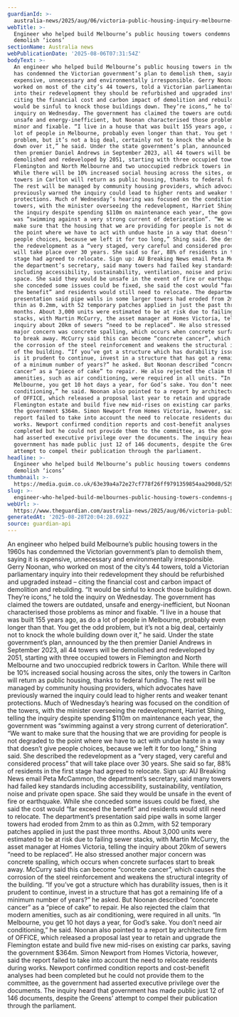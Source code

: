 ```yaml
---
guardianId: >-
  australia-news/2025/aug/06/victoria-public-housing-inquiry-melbourne-towers-engineer-condemns-plan-to-demolish-icons
webTitle: >-
  Engineer who helped build Melbourne’s public housing towers condemns plan to
  demolish ‘icons’
sectionName: Australia news
webPublicationDate: '2025-08-06T07:31:54Z'
bodyText: >-
  An engineer who helped build Melbourne’s public housing towers in the 1960s
  has condemned the Victorian government’s plan to demolish them, saying it is
  expensive, unnecessary and environmentally irresponsible. Gerry Noonan, who
  worked on most of the city’s 44 towers, told a Victorian parliamentary inquiry
  into their redevelopment they should be refurbished and upgraded instead –
  citing the financial cost and carbon impact of demolition and rebuilding. “It
  would be sinful to knock those buildings down. They’re icons,” he told the
  inquiry on Wednesday. The government has claimed the towers are outdated,
  unsafe and energy-inefficient, but Noonan characterised those problems as
  minor and fixable. “I live in a house that was built 155 years ago, as do a
  lot of people in Melbourne, probably even longer than that. You get the odd
  problem, but it’s not a big deal, certainly not to knock the whole building
  down over it,” he said. Under the state government’s plan, announced by the
  then premier Daniel Andrews in September 2023, all 44 towers will be
  demolished and redeveloped by 2051, starting with three occupied towers in
  Flemington and North Melbourne and two unoccupied redbrick towers in Carlton.
  While there will be 10% increased social housing across the sites, only the
  towers in Carlton will return as public housing, thanks to federal funding.
  The rest will be managed by community housing providers, which advocates have
  previously warned the inquiry could lead to higher rents and weaker tenant
  protections. Much of Wednesday’s hearing was focused on the condition of the
  towers, with the minister overseeing the redevelopment, Harriet Shing, telling
  the inquiry despite spending $110m on maintenance each year, the government
  was “swimming against a very strong current of deterioration”. “We want to
  make sure that the housing that we are providing for people is not degraded to
  the point where we have to act with undue haste in a way that doesn’t give
  people choices, because we left it for too long,” Shing said. She described
  the redevelopment as a “very staged, very careful and considered process” that
  will take place over 30 years. She said so far, 88% of residents in the first
  stage had agreed to relocate. Sign up: AU Breaking News email Peta McCammon,
  the department’s secretary, said many towers had failed key standards
  including accessibility, sustainability, ventilation, noise and private open
  space. She said they would be unsafe in the event of fire or earthquake. While
  she conceded some issues could be fixed, she said the cost would “far exceed
  the benefit” and residents would still need to relocate. The department’s
  presentation said pipe walls in some larger towers had eroded from 2mm to as
  thin as 0.2mm, with 52 temporary patches applied in just the past three
  months. About 3,000 units were estimated to be at risk due to failing sewer
  stacks, with Martin McCurry, the asset manager at Homes Victoria, telling the
  inquiry about 20km of sewers “need to be replaced”. He also stressed another
  major concern was concrete spalling, which occurs when concrete surfaces start
  to break away. McCurry said this can become “concrete cancer”, which causes
  the corrosion of the steel reinforcement and weakens the structural integrity
  of the building. “If you’ve got a structure which has durability issues, then
  is it prudent to continue, invest in a structure that has got a remaining life
  of a minimum number of years?” he asked. But Noonan described “concrete
  cancer” as a “piece of cake” to repair. He also rejected the claim that modern
  amenities, such as air conditioning, were required in all units. “In
  Melbourne, you get 10 hot days a year, for God’s sake. You don’t need air
  conditioning,” he said. Noonan also pointed to a report by architecture firm
  of OFFICE, which released a proposal last year to retain and upgrade the
  Flemington estate and build five new mid-rises on existing car parks, saving
  the government $364m. Simon Newport from Homes Victoria, however, said the
  report failed to take into account the need to relocate residents during
  works. Newport confirmed condition reports and cost-benefit analyses had been
  completed but he could not provide them to the committee, as the government
  had asserted executive privilege over the documents. The inquiry heard that
  government has made public just 12 of 146 documents, despite the Greens’
  attempt to compel their publication through the parliament.
headline: >-
  Engineer who helped build Melbourne’s public housing towers condemns plan to
  demolish ‘icons’
thumbnail: >-
  https://media.guim.co.uk/63e39a4a72e27cf778f26ff9791359854aa290d8/529_0_4317_3455/500.jpg
slug: >-
  engineer-who-helped-build-melbournes-public-housing-towers-condemns-plan-to-demolish-icons
webUrl: >-
  https://www.theguardian.com/australia-news/2025/aug/06/victoria-public-housing-inquiry-melbourne-towers-engineer-condemns-plan-to-demolish-icons
generatedAt: '2025-08-28T20:04:28.692Z'
source: guardian-api
---
```

An engineer who helped build Melbourne’s public housing towers in the 1960s has condemned the Victorian government’s plan to demolish them, saying it is expensive, unnecessary and environmentally irresponsible. Gerry Noonan, who worked on most of the city’s 44 towers, told a Victorian parliamentary inquiry into their redevelopment they should be refurbished and upgraded instead – citing the financial cost and carbon impact of demolition and rebuilding. “It would be sinful to knock those buildings down. They’re icons,” he told the inquiry on Wednesday. The government has claimed the towers are outdated, unsafe and energy-inefficient, but Noonan characterised those problems as minor and fixable. “I live in a house that was built 155 years ago, as do a lot of people in Melbourne, probably even longer than that. You get the odd problem, but it’s not a big deal, certainly not to knock the whole building down over it,” he said. Under the state government’s plan, announced by the then premier Daniel Andrews in September 2023, all 44 towers will be demolished and redeveloped by 2051, starting with three occupied towers in Flemington and North Melbourne and two unoccupied redbrick towers in Carlton. While there will be 10% increased social housing across the sites, only the towers in Carlton will return as public housing, thanks to federal funding. The rest will be managed by community housing providers, which advocates have previously warned the inquiry could lead to higher rents and weaker tenant protections. Much of Wednesday’s hearing was focused on the condition of the towers, with the minister overseeing the redevelopment, Harriet Shing, telling the inquiry despite spending $110m on maintenance each year, the government was “swimming against a very strong current of deterioration”. “We want to make sure that the housing that we are providing for people is not degraded to the point where we have to act with undue haste in a way that doesn’t give people choices, because we left it for too long,” Shing said. She described the redevelopment as a “very staged, very careful and considered process” that will take place over 30 years. She said so far, 88% of residents in the first stage had agreed to relocate. Sign up: AU Breaking News email Peta McCammon, the department’s secretary, said many towers had failed key standards including accessibility, sustainability, ventilation, noise and private open space. She said they would be unsafe in the event of fire or earthquake. While she conceded some issues could be fixed, she said the cost would “far exceed the benefit” and residents would still need to relocate. The department’s presentation said pipe walls in some larger towers had eroded from 2mm to as thin as 0.2mm, with 52 temporary patches applied in just the past three months. About 3,000 units were estimated to be at risk due to failing sewer stacks, with Martin McCurry, the asset manager at Homes Victoria, telling the inquiry about 20km of sewers “need to be replaced”. He also stressed another major concern was concrete spalling, which occurs when concrete surfaces start to break away. McCurry said this can become “concrete cancer”, which causes the corrosion of the steel reinforcement and weakens the structural integrity of the building. “If you’ve got a structure which has durability issues, then is it prudent to continue, invest in a structure that has got a remaining life of a minimum number of years?” he asked. But Noonan described “concrete cancer” as a “piece of cake” to repair. He also rejected the claim that modern amenities, such as air conditioning, were required in all units. “In Melbourne, you get 10 hot days a year, for God’s sake. You don’t need air conditioning,” he said. Noonan also pointed to a report by architecture firm of OFFICE, which released a proposal last year to retain and upgrade the Flemington estate and build five new mid-rises on existing car parks, saving the government $364m. Simon Newport from Homes Victoria, however, said the report failed to take into account the need to relocate residents during works. Newport confirmed condition reports and cost-benefit analyses had been completed but he could not provide them to the committee, as the government had asserted executive privilege over the documents. The inquiry heard that government has made public just 12 of 146 documents, despite the Greens’ attempt to compel their publication through the parliament.
